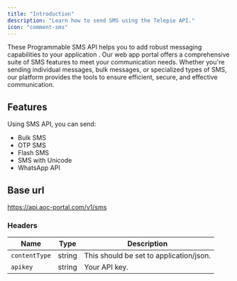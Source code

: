 ```yaml
---
title: "Introduction"
description: "Learn how to send SMS using the Telepie API."
icon: "comment-sms"
---
```


These Programmable SMS API helps you to add robust messaging capabilities to your application . Our web app portal offers a comprehensive suite of SMS features to meet your communication needs. Whether you're sending individual messages, bulk messages, or specialized types of SMS, our platform provides the tools to ensure efficient, secure, and effective communication.

## Features

Using SMS API, you can send:

- Bulk SMS
- OTP SMS
- Flash SMS
- SMS with Unicode
- WhatsApp API

## Base url

https://api.aoc-portal.com/v1/sms

### Headers

| Name          | Type   | Description                             |
| ------------- | ------ | --------------------------------------- |
| `contentType` | string | This should be set to application/json. |
| `apikey`      | string | Your API key.                           |
